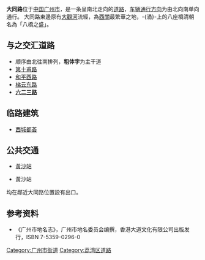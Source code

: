{{Infobox Guangzhou Road
|中文道路名称=大 同 路
|道路名称拼音= Datong Lu
|图片=
|图片说明=
|道路属性=城市支路
|道路总长度= 0.47
|道路宽度= 12
|车速限制=
|行车线数量=1[[车道|车道]]
|所在地区=[[广州市|广州市]][[荔湾区|荔湾区]]
|起点=北起[[第十甫路|第十甫路]]
|终点=南至[[六二三路|六二三路]]
|道路命名日期=
|命名缘由=原名观音大巷乐燕社和同德街，<br />各取“大”、“同”二字作路名
|道路旧名=
|道路动工日期=
|通车日期=1931年扩建成马路
|路段主要建筑=
}}
'''大同路'''位于[[中华人民共和国|中国]][[广州市|广州市]]，是一条呈南北走向的[[道路|道路]]，[[车辆|车辆]][[道路通行方向|通行方向]]为由北向南单向通行。
大同路東邊原有[[西关涌|大觀河]]流經，為[[西關|西關]]最繁華之地，-{涌}-上的八座橋清朝名為「八橋之盛」。

== 与之交汇道路 ==
*顺序由北往南排列，'''粗体字'''为主干道
*[[第十甫路|第十甫路]]
*[[和平路_(荔湾区)|和平西路]]
*[[梯云东路|梯云东路]]
*'''[[六二三路|六二三路]]'''

== 临路建筑 ==
*[[西城都荟|西城都荟]]
==公共交通==
*{{廣州地鐵路線鏈接|1|SL}}[[黃沙站|黃沙站]]
*{{廣州地鐵路線鏈接|6|SL}}黃沙站
均在鄰近大同路位置設有出口。

==参考资料==
*《广州市地名志》，广州市地名委员会编撰，香港大道文化有限公司出版发行，ISBN 7-5359-0296-0

{{GZ-stub}}
[[Category:广州市街道|Category:广州市街道]]
[[Category:荔湾区道路|Category:荔湾区道路]]